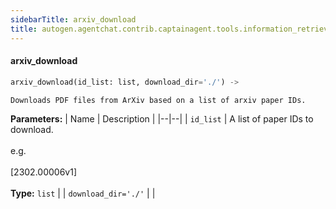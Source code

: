 ```yaml
---
sidebarTitle: arxiv_download
title: autogen.agentchat.contrib.captainagent.tools.information_retrieval.arxiv_download.arxiv_download
---
```


<code class="doc-symbol doc-symbol-heading doc-symbol-function"></code>
#### arxiv_download
<a href="#autogen.agentchat.contrib.captainagent.tools.information_retrieval.arxiv_download..arxiv_download" class="headerlink" title="Permanent link"></a>

```python
arxiv_download(id_list: list, download_dir='./') -> 
```

    Downloads PDF files from ArXiv based on a list of arxiv paper IDs.

<b>Parameters:</b>
| Name | Description |
|--|--|
| `id_list` | A list of paper IDs to download.<br/><br/>e.g.<br/><br/>[2302.00006v1]<br/><br/>**Type:** `list` |
| `download_dir='./'` |  |

<br />